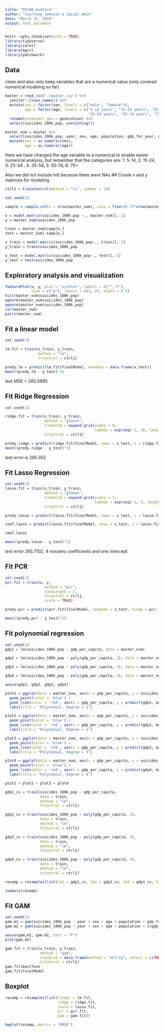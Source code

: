 ```yaml
---
title: "P8106_midterm"
author: "Courtney Johnson & Jaisal Amin"
date: "March 25, 2019"
output: html_document
---
```


```r
knitr::opts_chunk$set(echo = TRUE)
library(tidyverse)
library(caret)
library(mgcv)
library(patchwork)
```

## Data

clean and also only keep variables that are a numerical value (only covered numerical modeling so far)
```r
master = read_csv("./master.csv") %>%
  janitor::clean_names() %>%
  mutate(sex = factor(sex, levels = c("male", "female")),
         age = factor(age, levels = c("5-14 years", "15-24 years", "25-34 years", 
                                      "35-54 years", "55-74 years", "75+ years"))) %>%
  rename(prominent_gen = generation) %>%
  select(suicides_100k_pop, everything())

master_num = master %>%
  select(suicides_100k_pop, year, sex, age, population, gdp_for_year, gdp_per_capita)  %>%
  mutate(sex = as.numeric(sex),
         age = as.numeric(age))
```
Here we have changed the age variable to a numerical to enable easier numerical analysis, but remember that the categories are: 1: 5-14, 2: 15-24, 3: 25-34 , 4: 35-54, 5: 55-74, 6: 75+

Also we did not include hdi because there were NAs
## Create x and y matrices for modeling
```r
ctrl1 = trainControl(method = "cv", number = 10)

set.seed(1)

sample = sample.int(n = nrow(master_num), size = floor(0.75*nrow(master_num)), replace = F)

x = model.matrix(suicides_100k_pop ~., master_num)[,-1]
y = master_num$suicides_100k_pop

train = master_num[sample,]
test = master_num[-sample,]

x_train = model.matrix(suicides_100k_pop~., train)[,-1]
y_train = train$suicides_100k_pop

x_test = model.matrix(suicides_100k_pop~., test)[,-1]
y_test = test$suicides_100k_pop
```

## Exploratory analysis and visualization
```r
featurePlot(x, y, plot = "scatter", labels = c("","Y"),
            type = c("p"), layout = c(3, 2), alpha = 0.5)
hist(master_num$suicides_100k_pop)
qqnorm(master_num$suicides_100k_pop)
qqnorm(master_num$suicides_100k_pop)
cor(master_num)
pairs(master_num)
```

## Fit a linear model
```r
set.seed(1)

lm.fit = train(x_train, y_train,
               method = "lm",
               trControl = ctrl1)

predy.lm = predict(lm.fit$finalModel, newdata = data.frame(x_test))
mean((predy.lm - y_test)^2)
```
test MSE = 285.0895

## Fit Ridge Regression
```r
set.seed(1)

ridge.fit = train(x_train, y_train,
                  method = "glmnet",
                  tuneGrid = expand.grid(alpha = 0,
                                         lambda = exp(seq(-1, 10, length = 100))),
                  trControl = ctrl1)

predy.ridge = predict(ridge.fit$finalModel, newx = x_test, s = ridge.fit$bestTune$lambda, type = "response")
mean((predy.ridge - y_test)^2)
```
test error is 285.352

## Fit Lasso Regression
```r
set.seed(1)
lasso.fit = train(x_train, y_train,
                  method = "glmnet",
                  tuneGrid = expand.grid(alpha = 1,
                                         lambda = exp(seq(-1, 5, length = 100))),
                  trControl = ctrl1)

predy.lasso = predict(lasso.fit$finalModel, newx = x_test, s = lasso.fit$bestTune$lambda, type = "response")

coef.lasso = predict(lasso.fit$finalModel, newx = x_test, s = lasso.fit$bestTune$lambda, type = "coefficients")

coef.lasso

mean((predy.lasso - y_test)^2)
```
test error 285.7102, 4 nonzero coefficients and one intercept

## Fit PCR
```r
set.seed(1)
pcr.fit = train(x, y,
                  method = "pcr",
                  tuneLength = 5,
                  trControl = ctrl1,
                  scale = TRUE)

predy.pcr = predict(pcr.fit$finalModel, newdata = x_test, ncomp = pcr.fit$bestTune$ncomp)

mean((predy.pcr - y_test)^2)
```



## Fit polynomial regression
```r
set.seed(1)
gdp1 = lm(suicides_100k_pop ~ gdp_per_capita, data = master_num)

gdp2 = lm(suicides_100k_pop ~ poly(gdp_per_capita, 2), data = master_num)

gdp3 = lm(suicides_100k_pop ~ poly(gdp_per_capita, 3), data = master_num)

gdp4 = lm(suicides_100k_pop ~ poly(gdp_per_capita, 4), data = master_num)

anova(gdp1, gdp2, gdp3, gdp4)

plot1 = ggplot(data = master_num, aes(x = gdp_per_capita, y = suicides_100k_pop)) + 
  geom_point(color = 'blue') +
  geom_line(color = 'red', aes(x = gdp_per_capita, y = predict(gdp1, master_num))) +
  labs(title = "Polynomial, Degree = 1")

plot2 = ggplot(data = master_num, aes(x = gdp_per_capita, y = suicides_100k_pop)) + 
  geom_point(color = 'blue') +
  geom_line(color = 'red', aes(x = gdp_per_capita, y = predict(gdp2, master_num))) +
  labs(title = "Polynomial, Degree = 2")

plot3 = ggplot(data = master_num, aes(x = gdp_per_capita, y = suicides_100k_pop)) + 
  geom_point(color = 'blue') +
  geom_line(color = 'red', aes(x = gdp_per_capita, y = predict(gdp3, master_num))) +
  labs(title = "Polynomial, Degree = 3")

plot4 = ggplot(data = master_num, aes(x = gdp_per_capita, y = suicides_100k_pop)) + 
  geom_point(color = 'blue') +
  geom_line(color = 'red', aes(x = gdp_per_capita, y = predict(gdp4, master_num))) +
  labs(title = "Polynomial, Degree = 4")

plot1 + plot2 + plot3 + plot4

gdp1_cv = train(suicides_100k_pop ~ gdp_per_capita,
                data = train,
                method = "lm",
                trControl = ctrl1)

gdp2_cv = train(suicides_100k_pop ~ poly(gdp_per_capita, 2),
                data = train,
                method = "lm",
                trControl = ctrl1)

gdp3_cv = train(suicides_100k_pop ~ poly(gdp_per_capita, 3),
                data = train,
                method = "lm",
                trControl = ctrl1)

gdp4_cv = train(suicides_100k_pop ~ poly(gdp_per_capita, 4),
                data = train,
                method = "lm",
                trControl = ctrl1)

resamp = resamples(list(lm1 = gdp1_cv, lm2 = gdp2_cv, lm3 = gdp3_cv, lm4 = gdp4_cv))

summary(resamp)
```


## Fit GAM
```r
set.seed(1)
gam.m1 = gam(suicides_100k_pop ~ year + sex + age + population + gdp_for_year + gdp_per_capita, data = master_num)
gam.m2 = gam(suicides_100k_pop ~ year + sex + age + population + s(gdp_for_year) + gdp_per_capita, data = master_num)

anova(gam.m1, gam.m2, test = "F")
plot(gam.m2)

gam.fit = train(x_train, y_train,
                method = "gam",
                tuneGrid = data.frame(method = "GCV.Cp", select = c(TRUE, FALSE)),
                trControl = ctrl1)
gam.fit$bestTune
gam.fit$finalModel
```


## Boxplot
```r
resamp = resamples(list(linear = lm.fit,
                        ridge = ridge.fit,
                        lasso = lasso.fit,
                        pcr = pcr.fit,
                        gam = gam.fit))

bwplot(resamp, metric = "RMSE")
```